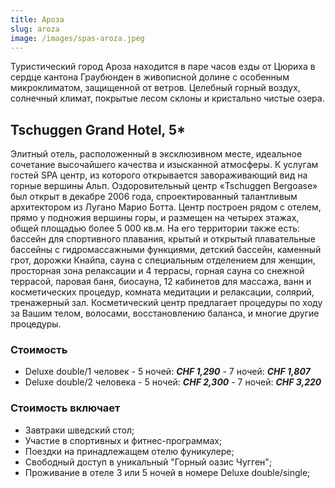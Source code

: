 ```yaml
---
title: Ароза
slug: aroza
image: /images/spas-aroza.jpeg
---
```

Туристический город Ароза находится в паре часов езды от Цюриха в сердце кантона Граубюнден в живописной долине с особенным микроклиматом, защищенной от ветров. Целебный горный воздух, солнечный климат, покрытые лесом склоны и кристально чистые озера.

## Tschuggen Grand Hotel, 5*

Элитный отель, расположенный в эксклюзивном месте, идеальное сочетание высочайшего качества и изысканной атмосферы. К услугам гостей SPA центр, из которого открывается завораживающий вид на горные вершины Альп. Оздоровительный центр «Tschuggen Bergoase» был открыт в декабре 2006 года, спроектированный талантливым архитектором из Лугано Марио Ботта. Центр построен рядом с отелем, прямо у подножия вершины горы, и размещен на четырех этажах, общей площадью более 5 000 кв.м. На его территории также есть: бассейн для спортивного плавания, крытый и открытый плавательные бассейны с гидромассажными функциями, детский бассейн, каменный грот, дорожки Кнайпа, сауна с специальным отделением для женщин, просторная зона релаксации и 4 террасы, горная сауна со снежной террасой, паровая баня, биосауна, 12 кабинетов для массажа, ванн и косметических процедур, комната медитации и релаксации, солярий, тренажерный зал. Косметический центр предлагает процедуры по ходу за Вашим телом, волосами, восстановлению баланса, и многие другие процедуры.

### Стоимость

* Deluxe double/1 человек - 5 ночей: ***CHF 1,290*** - 7 ночей: ***CHF 1,807***
* Deluxe double/2 человека - 5 ночей: ***CHF 2,300*** - 7 ночей: ***CHF 3,220***

### Стоимость включает

* Завтраки шведский стол;
* Участие в спортивных и фитнес-программах;
* Поездки на принадлежащем отелю фуникулере;
* Свободный доступ в уникальный "Горный оазис Чугген";
* Проживание в отеле 3 или 5 ночей в номере Deluxe double/single;